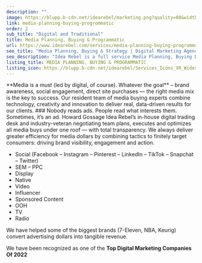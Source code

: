 ```yaml
---
description: ""
image: https://blupp.b-cdn.net/idearebel/marketing.png?quality=80&width=800
link: media-planning-buying-progrommatic
order: 2
sub_title: "Digital and Traditional"
title: Media Planning, Buying & Programmatic
url: https://www.idearebel.com/services/media-planning-buying-progrommatic/
seo_title: "Media Planning, Buying & Strategy | Digital Marketing Agency | Idea Rebel"
seo_description: "Idea Rebel is a full service Media Planning, Buying Digital Marketing Agency. Media strategies tailored for large brands"
listing_title: MEDIA PLANNING, BUYING & PROGRAMMATIC
listing_icon: https://blupp.b-cdn.net/idearebel/Services_Icons_VR_Widescreen-1.png
---
```


<Column>
    **Media is a must (led by digital, of course). Whatever the goal** – brand awareness, social engagement, direct site purchases — the right media mix is the key to success. Our resident team of media buying experts combine technology, creativity and innovation to deliver real, data-driven results for our clients.
</Column>
<Column2>
    <Column>
        ### Nobody reads ads. People read what interests them. Sometimes, it’s an ad.
        <ParagraphGaramond>
            Howard Gossage
        </ParagraphGaramond>
    </Column>
    <Column>
       Idea Rebel’s in-house digital trading desk and industry-veteran negotiating team plans, executes and optimizes all media buys under one roof — with total transparency. We always deliver greater efficiency for media dollars by combining tactics to finitely target consumers: driving brand visibility, engagement and action.
    </Column>
</Column2>
<Column>
    
- Social (Facebook – Instagram – Pinterest – LinkedIn – TikTok – Snapchat – Twitter)
- SEM – PPC
- Display
- Native
- Video
- Influencer
- Sponsored Content
- OOH
- TV
- Radio

We have helped some of the biggest brands (7-Eleven, NBA, Keurig) convert advertising dollars into tangible revenue.

We have been recognized as one of the **Top Digital Marketing Companies Of 2022**
</Column>
